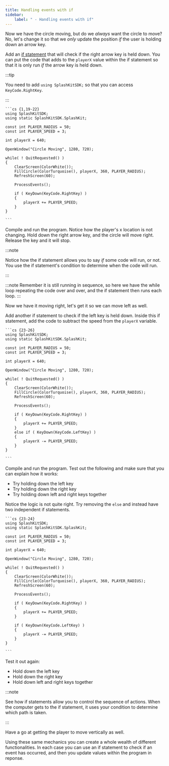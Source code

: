 ```yaml
---
title: Handling events with if
sidebar:
    label: " - Handling events with if"
---
```


Now we have the circle moving, but do we *always* want the circle to move? No, let's change it so that we *only* update the position *if* the user is holding down an arrow key.

Add an [if statement](/book/part-1-instructions/3-control-flow/0-panorama/2-branches) that will check if the right arrow key is held down. You can put the code that adds to the `playerX` value within the if statement so that it is only run *if* the arrow key is held down.

:::tip

You need to add `using SplashKitSDK;` so that you can access `KeyCode.RightKey`.

:::

<Accordion>
  <AccordionItem header="Code with if">

    ```cs {1,19-22}
    using SplashKitSDK;
    using static SplashKitSDK.SplashKit;

    const int PLAYER_RADIUS = 50;
    const int PLAYER_SPEED = 3;

    int playerX = 640;

    OpenWindow("Circle Moving", 1280, 720);

    while( ! QuitRequested() )
    {
        ClearScreen(ColorWhite());
        FillCircle(ColorTurquoise(), playerX, 360, PLAYER_RADIUS);
        RefreshScreen(60);

        ProcessEvents();

        if ( KeyDown(KeyCode.RightKey) )
        {
            playerX += PLAYER_SPEED;
        }
    }

    ```

  </AccordionItem>
</Accordion>

Compile and run the program. Notice how the player's x location is not changing. Hold down the right arrow key, and the circle will move right. Release the key and it will stop.

:::note

Notice how the if statement allows you to say *if* some code will run, or not. You use the if statement's condition to determine when the code will run.

:::

:::note
Remember it is still running in sequence, so here we have the while loop repeating the code over and over, and the if statement then runs each loop.
:::

Now we have it moving right, let's get it so we can move left as well.

Add another if statement to check if the left key is held down. Inside this if statement, add the code to subtract the speed from the `playerX` variable.

<Accordion>
  <AccordionItem header="Code to move left">

    ```cs {23-26}
    using SplashKitSDK;
    using static SplashKitSDK.SplashKit;

    const int PLAYER_RADIUS = 50;
    const int PLAYER_SPEED = 3;

    int playerX = 640;

    OpenWindow("Circle Moving", 1280, 720);

    while( ! QuitRequested() )
    {
        ClearScreen(ColorWhite());
        FillCircle(ColorTurquoise(), playerX, 360, PLAYER_RADIUS);
        RefreshScreen(60);

        ProcessEvents();

        if ( KeyDown(KeyCode.RightKey) )
        {
            playerX += PLAYER_SPEED;
        }
        else if ( KeyDown(KeyCode.LeftKey) )
        {
            playerX -= PLAYER_SPEED;
        }
    }

    ```

  </AccordionItem>
</Accordion>

Compile and run the program. Test out the following and make sure that you can explain how it works:

- Try holding down the left key
- Try holding down the right key
- Try holding down left and right keys together

Notice the logic is not quite right. Try removing the `else` and instead have two independent if statements.

<Accordion>
  <AccordionItem header="Code to move left (fixed)">

    ```cs {23-24}
    using SplashKitSDK;
    using static SplashKitSDK.SplashKit;

    const int PLAYER_RADIUS = 50;
    const int PLAYER_SPEED = 3;

    int playerX = 640;

    OpenWindow("Circle Moving", 1280, 720);

    while( ! QuitRequested() )
    {
        ClearScreen(ColorWhite());
        FillCircle(ColorTurquoise(), playerX, 360, PLAYER_RADIUS);
        RefreshScreen(60);

        ProcessEvents();

        if ( KeyDown(KeyCode.RightKey) )
        {
            playerX += PLAYER_SPEED;
        }
        
        if ( KeyDown(KeyCode.LeftKey) )
        {
            playerX -= PLAYER_SPEED;
        }
    }

    ```

  </AccordionItem>
</Accordion>

Test it out again:

- Hold down the left key
- Hold down the right key
- Hold down left and right keys together

:::note

See how if statements allow you to control the sequence of actions. When the computer gets to the if statement, it uses your condition to determine which path is taken.

:::

Have a go at getting the player to move vertically as well.

Using these same mechanics you can create a whole wealth of different functionalities. In each case you can use an if statement to check if an event has occurred, and then you update values within the program in reponse.
